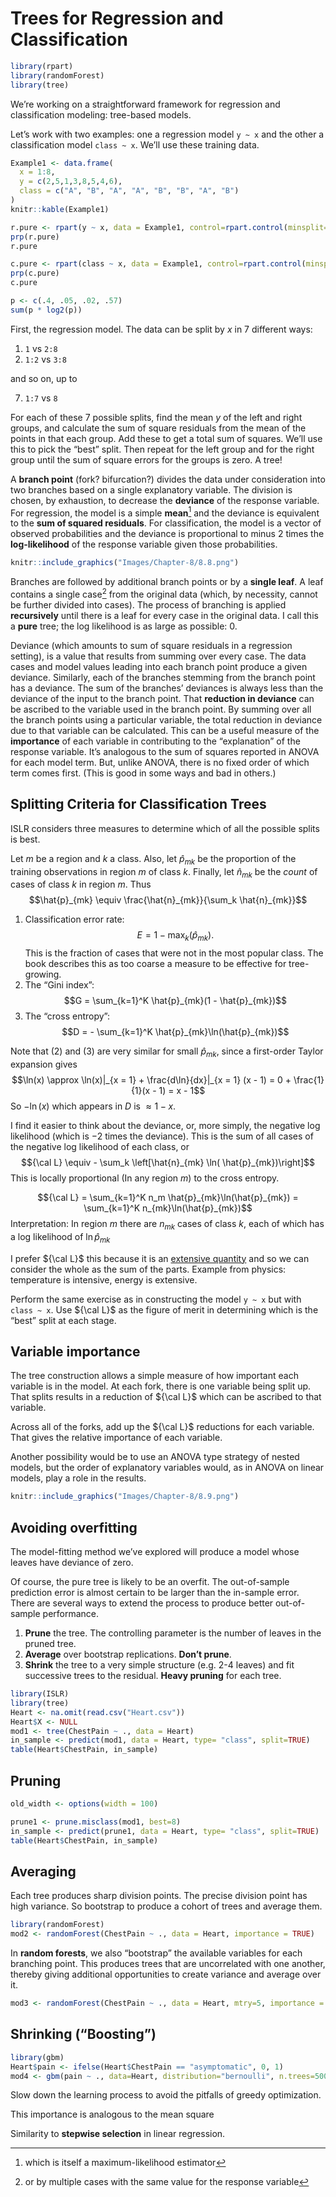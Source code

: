 # Trees for Regression and Classification

```r
library(rpart)
library(randomForest)
library(tree)
```

We're working on a straightforward framework for regression and classification modeling: tree-based models.



Let's work with two examples: one a regression model `y ~ x` and the other a classification model `class ~ x`. We'll use these training data.

```r
Example1 <- data.frame(
  x = 1:8,
  y = c(2,5,1,3,8,5,4,6),
  class = c("A", "B", "A", "A", "B", "B", "A", "B")
)
knitr::kable(Example1)

```

```r
r.pure <- rpart(y ~ x, data = Example1, control=rpart.control(minsplit=2, cp=0))
prp(r.pure)
r.pure
```

```r
c.pure <- rpart(class ~ x, data = Example1, control=rpart.control(minsplit=2, cp=0))
prp(c.pure)
c.pure
```

```r
p <- c(.4, .05, .02, .57)
sum(p * log2(p))

```

First, the regression model. The data can be split by $x$ in 7 different ways: 

1. `1` vs `2:8`     
2. `1:2` vs `3:8`   

and so on, up to

7. `1:7` vs `8`

For each of these 7 possible splits, find the mean $y$ of the left and right groups, and calculate the sum of square residuals from the mean of the points in that each group. Add these to get a total sum of squares. We'll use this to pick the "best" split. Then repeat for the left group and for the right group until the sum of square errors for the groups is zero. A tree!

A **branch point** (fork? bifurcation?) divides the data under consideration into two branches based on a single explanatory variable.  The division is chosen, by exhaustion, to decrease the **deviance** of the response variable. For regression, the model is a simple **mean**^[which is itself a maximum-likelihood estimator] and the deviance is equivalent to the **sum of squared residuals**.  For classification, the model is a vector of observed probabilities and the deviance is proportional to minus 2 times the **log-likelihood** of the response variable given those probabilities.

```r
knitr::include_graphics("Images/Chapter-8/8.8.png")
```

Branches are followed by additional branch points or by a **single leaf**.  A leaf contains a single case^[or by multiple cases with the same value for the response variable] from the original data (which, by necessity, cannot be further divided into cases). The process of branching is applied **recursively** until there is a leaf for every case in the original data.  I call this a **pure** tree; the log likelihood is as large as possible: 0.

Deviance (which amounts to sum of square residuals in a regression setting), is a value that results from summing over every case.  The data cases and model values leading into each branch point produce a given deviance.  Similarly, each of the branches stemming from the branch point has a deviance. The sum of the branches' deviances is always less than the deviance of the input to the branch point.  That **reduction in deviance** can be ascribed to the variable used in the branch point.  By summing over all the branch points using a particular variable, the total reduction in deviance due to that variable can be calculated.  This can be a useful measure of the **importance** of each variable in contributing to the "explanation" of the response variable.  It's analogous to the sum of squares reported in ANOVA for each model term.  But, unlike ANOVA, there is no fixed order of which term comes first. (This is good in some ways and bad in others.)

## Splitting Criteria for Classification Trees

ISLR considers three measures to determine which of all the possible splits is best.

Let $m$ be a region and $k$ a class. Also, let $\hat{p}_{mk}$ be the proportion of the training observations in region $m$ of class $k$. Finally, let $\hat{n}_{mk}$ be the *count* of cases of class $k$ in region $m$. Thus $$\hat{p}_{mk} \equiv \frac{\hat{n}_{mk}}{\sum_k \hat{n}_{mk}}$$

1. Classification error rate: $$E = 1 - \max_k(\hat{p}_{mk}).$$ This is the fraction of cases that were not in the most popular class.  The book describes this as too coarse a measure to be effective for tree-growing.
2. The "Gini index": $$G = \sum_{k=1}^K \hat{p}_{mk}(1 - \hat{p}_{mk})$$
3. The "cross entropy": $$D = - \sum_{k=1}^K \hat{p}_{mk}\ln(\hat{p}_{mk})$$

Note that (2) and (3) are very similar for small $\hat{p}_{mk}$, since a first-order Taylor expansion gives
$$\ln(x) \approx \ln(x)|_{x = 1} + \frac{d\ln}{dx}|_{x = 1} (x - 1) = 0  + \frac{1}{1}(x - 1) = x - 1$$ So $-\ln(x)$ which appears in $D$ is $\approx 1 - x$.

I find it easier to think about the deviance, or, more simply, the negative log likelihood (which is $-2$ times the deviance). This is the sum of all cases of the negative log likelihood of each class, or $${\cal L} \equiv - \sum_k \left[\hat{n}_{mk} \ln( \hat{p}_{mk})\right]$$ This is locally proportional (In any region $m$) to the cross entropy.

$${\cal L} = \sum_{k=1}^K n_m \hat{p}_{mk}\ln(\hat{p}_{mk}) = \sum_{k=1}^K n_{mk}\ln(\hat{p}_{mk})$$
Interpretation: In region $m$ there are $n_{mk}$ cases of class $k$, each of which has a log likelihood of $\ln{\hat{p}_{mk}}$

I prefer ${\cal L}$ this because it is an [extensive quantity](https://en.wikipedia.org/wiki/Intensive_and_extensive_properties) and so we can consider the whole as the sum of the parts.  Example from physics: temperature is intensive, energy is extensive.

Perform the same exercise as in constructing the model `y ~ x` but with `class ~ x`. Use ${\cal L}$ as the figure of merit in determining which is the "best" split at each stage.

## Variable importance

The tree construction allows a simple measure of how important each variable is in the model. At each fork, there is one variable being split up. That splits results in a reduction of ${\cal L}$ which can be ascribed to that variable.

Across all of the forks, add up the ${\cal L}$ reductions for each variable. That gives the relative importance of each variable.

Another possibility would be to use an ANOVA type strategy of nested models, but the order of explanatory variables would, as in ANOVA on linear models, play a role in the results.


```r
knitr::include_graphics("Images/Chapter-8/8.9.png")
```

## Avoiding overfitting

The model-fitting method we've explored will produce a model whose leaves have deviance of zero.

Of course, the pure tree is likely to be an overfit.  The out-of-sample prediction error is almost certain to be larger than the in-sample error.  There are several ways to extend the process to produce better out-of-sample performance.

1. **Prune** the tree. The controlling parameter is the number of leaves in the pruned tree.
2. **Average** over bootstrap replications.  **Don't prune**.
3. **Shrink** the tree to a very simple structure (e.g. 2-4 leaves) and fit successive trees to the residual. **Heavy pruning** for each tree.

```r
library(ISLR)
library(tree)
Heart <- na.omit(read.csv("Heart.csv"))
Heart$X <- NULL
mod1 <- tree(ChestPain ~ ., data = Heart)
in_sample <- predict(mod1, data = Heart, type= "class", split=TRUE)
table(Heart$ChestPain, in_sample)
```

## Pruning

```r
old_width <- options(width = 100)
```

```r
prune1 <- prune.misclass(mod1, best=8)
in_sample <- predict(prune1, data = Heart, type= "class", split=TRUE)
table(Heart$ChestPain, in_sample)
```

## Averaging

Each tree produces sharp division points.  The precise division point has high variance.  So bootstrap to produce a cohort of trees and average them.

```r
library(randomForest)
mod2 <- randomForest(ChestPain ~ ., data = Heart, importance = TRUE)

```

In **random forests**, we also "bootstrap" the available variables for each branching point. This produces trees that are uncorrelated with one another, thereby giving additional opportunities to create variance and average over it.

```r
mod3 <- randomForest(ChestPain ~ ., data = Heart, mtry=5, importance = TRUE)
```

## Shrinking  ("Boosting")



```r
library(gbm)
Heart$pain <- ifelse(Heart$ChestPain == "asymptomatic", 0, 1)
mod4 <- gbm(pain ~ ., data=Heart, distribution="bernoulli", n.trees=5000, interaction.depth = 4)
```


Slow down the learning process to avoid the pitfalls of greedy optimization.

This importance is analogous to the mean square 

Similarity to **stepwise selection** in linear regression.


